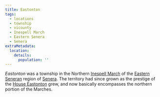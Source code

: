 ```yaml
---
title: Eastonton
tags:
  - locations
  - township
  - vicounty
  - Inespell March
  - Eastern Senera
  - Senera
extraMetadata:
  location:
    details:
      population: ''
---
```



_Eastonton_ was a township in the Northern [Inespell March](./inespell-march.mdx)
of the [Eastern Seneran](./eastern-senera.mdx) region of
[Senera](./senera.mdx). The territory had since grown as the prestige of the
[House Eastonton](../families/house-eastonton.mdx) grew, and now basically
encompasses the northern portion of the Marches.
